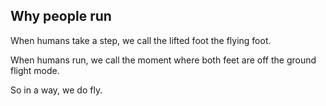 <article className="prose lg:prose-xl p-10">

## Why people run

When humans take a step, we call the lifted foot the flying foot.

When humans run, we call the moment where both feet are off the ground flight mode.

So in a way, we do fly.

</article>
